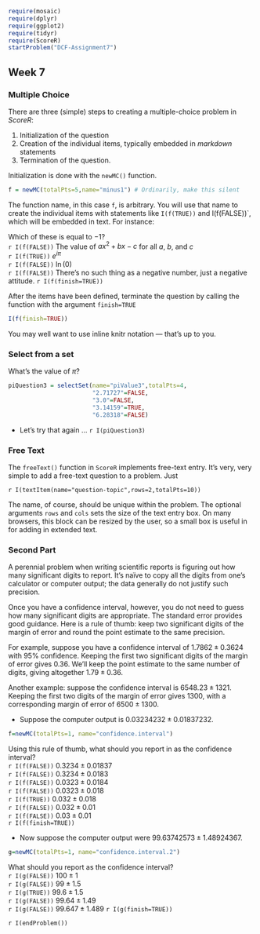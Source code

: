 
```r
require(mosaic)
require(dplyr)
require(ggplot2)
require(tidyr)
require(ScoreR)
startProblem("DCF-Assignment7")
```


## Week 7

### Multiple Choice

There are three (simple) steps to creating a multiple-choice problem in *ScoreR*:

1. Initialization of the question
2. Creation of the individual items, typically embedded in *markdown* statements
3. Termination of the question.

Initialization is done with the `newMC()` function.

```r
f = newMC(totalPts=5,name="minus1") # Ordinarily, make this silent
```

The function name, in this case `f`, is arbitrary.  You will use that name to create the individual items with statements like `I(f(TRUE))` and I(f(FALSE))`, which will be embedded in text.  For instance:

Which of these is equal to $-1$?  
`r I(f(FALSE))` The value of $a x^2 + b x - c$ for all $a$, $b$, and $c$  
`r I(f(TRUE))`  $e^{i\pi}$  
`r I(f(FALSE))` $\ln(0)$  
`r I(f(FALSE))` There's no such thing as a negative number, just a negative attitude.
`r I(f(finish=TRUE))`

After the items have been defined, terminate the question by calling the function with the argument `finish=TRUE`
```r
I(f(finish=TRUE))
```
You may well want to use inline knitr notation --- that's up to you.

### Select from a set

What's the value of $\pi$?
```r
piQuestion3 = selectSet(name="piValue3",totalPts=4,
                        "2.71727"=FALSE,
                        "3.0"=FALSE,
                        "3.14159"=TRUE,
                        "6.28318"=FALSE)
```

* Let's try that again ... `r I(piQuestion3)`


### Free Text

The `freeText()` function in `ScoreR` implements free-text entry.  It's very, very simple to add a free-text question to a problem.  Just

`r I(textItem(name="question-topic",rows=2,totalPts=10))`

The name, of course, should be unique within the problem.  The optional arguments `rows` and `cols` sets the size of the text entry box.  On many browsers, this block can be resized by the user, so a small box is useful in for adding in extended text.


### Second Part

A perennial problem when writing scientific reports is figuring out
how many significant digits to report.  It's naïve to 
copy all the digits from one's calculator or computer
output; the data generally do not justify such
precision. 

Once you have a confidence interval, however, you do not need to guess
how many significant digits are appropriate.  The standard error
provides good guidance.  Here is a rule of thumb: keep two significant
digits of the margin of error and round the point estimate to the same
precision.  

For example, suppose you have a confidence interval of $1.7862 \pm
0.3624$ with 95% confidence.  Keeping the first two significant
digits of the margin of error gives $0.36$.  We'll keep the point
estimate to the same number of digits, giving altogether $1.79 \pm
0.36$.

Another example: suppose the confidence interval is $6548.23 \pm
1321$.  Keeping the first two digits of the margin of error gives
$1300$, with a corresponding margin of error of $6500 \pm 1300$.

* Suppose the computer output is $0.03234232 \pm 0.01837232$.

```r
f=newMC(totalPts=1, name="confidence.interval")
```
Using this rule of thumb, what should you report in as the
confidence interval?      
`r I(f(FALSE))` $0.3234 \pm 0.01837$     
`r I(f(FALSE))` $0.3234 \pm 0.0183$     
`r I(f(FALSE))` $0.0323 \pm 0.0184$    
`r I(f(FALSE))` $0.0323 \pm 0.018$     
`r I(f(TRUE))` $0.032 \pm 0.018$     
`r I(f(FALSE))` $0.032 \pm 0.01$     
`r I(f(FALSE))` $0.03 \pm 0.01$   
`r I(f(finish=TRUE))`


* Now suppose the computer output were $99.63742573 \pm 1.48924367$.

```r
g=newMC(totalPts=1, name="confidence.interval.2")
```
What should you report as the confidence interval?     
`r I(g(FALSE))` $100 \pm 1$     
`r I(g(FALSE))` $99 \pm 1.5$     
`r I(g(TRUE))` $99.6 \pm 1.5$     
`r I(g(FALSE))` $99.64 \pm 1.49$     
`r I(g(FALSE))` $99.647 \pm 1.489$ 
`r I(g(finish=TRUE))`

`r I(endProblem())`
